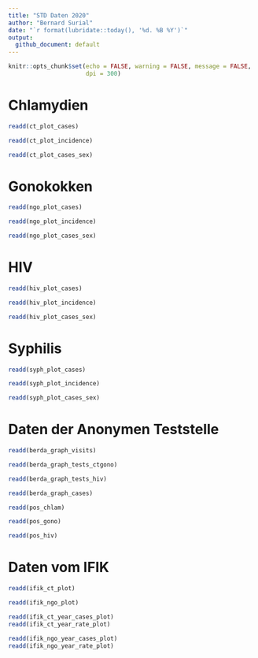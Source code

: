 ```yaml
---
title: "STD Daten 2020"
author: "Bernard Surial"
date: "`r format(lubridate::today(), '%d. %B %Y')`"
output:
  github_document: default
---
```


```r
knitr::opts_chunk$set(echo = FALSE, warning = FALSE, message = FALSE,
                      dpi = 300)
```

# Chlamydien

```r
readd(ct_plot_cases)

readd(ct_plot_incidence)

readd(ct_plot_cases_sex)
```



# Gonokokken

```r
readd(ngo_plot_cases)

readd(ngo_plot_incidence)

readd(ngo_plot_cases_sex)
```



# HIV

```r
readd(hiv_plot_cases)

readd(hiv_plot_incidence)

readd(hiv_plot_cases_sex)
```



# Syphilis

```r
readd(syph_plot_cases)

readd(syph_plot_incidence)

readd(syph_plot_cases_sex)
```




# Daten der Anonymen Teststelle

```r
readd(berda_graph_visits)

readd(berda_graph_tests_ctgono)

readd(berda_graph_tests_hiv)

readd(berda_graph_cases)
```


```r
readd(pos_chlam)

readd(pos_gono)

readd(pos_hiv)
```




# Daten vom IFIK

```r
readd(ifik_ct_plot)
```

```r
readd(ifik_ngo_plot)
```


```r
readd(ifik_ct_year_cases_plot)
readd(ifik_ct_year_rate_plot)
```


```r
readd(ifik_ngo_year_cases_plot)
readd(ifik_ngo_year_rate_plot)
```

